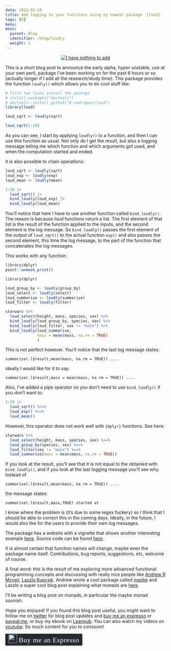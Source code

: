 ```yaml
---
date: 2022-02-18
title: Add logging to your functions using my newest package `{loud}`
tags: [R]
menu:
main:
  parent: Blog
  identifier: /blog/loudly
  weight: 1
---
```



<div style="text-align:center;">
<a href="https://www.youtube.com/channel/UCTZXht1RTL2Duc3eU8MYGzQ">
<img src="/img/tuba.jpg" title = "I have nothing to add"></a>
</div>

This is a short blog post to announce the early alpha, hyper unstable, use at your own peril,
package I've been working on for the past 6 hours or so 
(actually longer if I add all the research/study time). 
This package provides the function `loudly()` which allows you to do cool stuff like:

```r
# First two lines install the package
# install.packages("devtools")
# devtools::install_github("b-rodrigues/loud")
library(loud)

loud_sqrt <- loudly(sqrt)

loud_sqrt(1:10)
```

As you can see, I start by applying `loudly()` to a function, and then I can use this function
as usual. Not only do I get the result, but also a logging message telling me which function and
which arguments got used, and when the computation started and ended.

It is also possible to chain operations:

```r
loud_sqrt <- loudly(sqrt)
loud_exp <- loudly(exp)
loud_mean <- loudly(mean)

1:10 |>
  loud_sqrt() |>
  bind_loudly(loud_exp) |>
  bind_loudly(loud_mean)
```

You'll notice that here I have to use another function called `bind_loudly()`. The reason is because
*loud* functions return a list. The first element of that list is the result of the function
applied to the inputs, and the second element is the log message. So `bind_loudly()` passes the 
first element of the output of `loud_sqrt()` to the actual function `exp()` and also passes the 
second element, this time the log message, to the part of the function that concatenates the log
messages.

This works with any function:

```r
library(dplyr)
paint::unmask_print()
```

```r
library(dplyr)
```

```r
loud_group_by <- loudly(group_by)
loud_select <- loudly(select)
loud_summarise <- loudly(summarise)
loud_filter <- loudly(filter)

starwars %>%
  loud_select(height, mass, species, sex) %>%
  bind_loudly(loud_group_by, species, sex) %>%
  bind_loudly(loud_filter, sex != "male") %>%
  bind_loudly(loud_summarise,
              mass = mean(mass, na.rm = TRUE)
              )
```

This is not perfect however. You'll notice that the last log message states:

```
summarise(.l$result,mean(mass, na.rm = TRUE)) ....
```

ideally I would like for it to say:

```
summarise(.l$result,mass = mean(mass, na.rm = TRUE)) ....
```

Also, I've added a pipe operator so you don't need to use `bind_loudly()` if you don't
want to:

```r
1:10 |>
  loud_sqrt() %>=%
  loud_exp() %>=%
  loud_mean()
```

However, this operator does not work well with `{dplyr}` functions. See here:

```r
starwars %>%
  loud_select(height, mass, species, sex) %>=%
  loud_group_by(species, sex) %>=%
  loud_filter(sex != "male") %>=%
  loud_summarise(mass = mean(mass, na.rm = TRUE))

```

If you look at the result, you'll see that it is not equal to the obtained with `bind_loudly()`,
and if you look at the last logging message you'll see why. Instead of

```
summarise(.l$result,mean(mass, na.rm = TRUE)) ....
```

the message states:

```
summarise(.l$result,mass,TRUE) started at
```

I know where the problem is (it's due to some regex fuckery) so I think that I should be able
to correct this in the coming days. Ideally, in the future, I would also like for the users to 
provide their own log messages.

The package has a website with a vignette that shows another interesting example 
[here](https://b-rodrigues.github.io/loud/articles/real-world-example.html). 
Source code can be found [here](https://github.com/b-rodrigues/loud).

It is almost certain that function names will change, maybe even the package name itself.
Contributions, bug reports, suggestions, etc, welcome of course.

A final word: this is the result of me exploring more advanced functional programming 
concepts and discussing with really nice people like 
[Andrew R Mcneil](https://twitter.com/ShinyD3js), 
[Laszlo Kupcsik](https://twitter.com/kupac). Andrew wrote a cool package called 
[maybe](https://armcn.github.io/maybe/) and Laszlo a super cool blog post 
explaining what monads are [here](https://kupac.gitlab.io/biofunctor/2019/05/25/maybe-monad-in-r/).

I'll be writing a blog post on monads, in particular the maybe monad soonish.

Hope you enjoyed! If you found this blog post useful, you might want to follow 
me on [twitter](https://www.twitter.com/brodriguesco) for blog post updates and 
[buy me an espresso](https://www.buymeacoffee.com/brodriguesco) or [paypal.me](https://www.paypal.me/brodriguesco), or buy my ebook on [Leanpub](https://leanpub.com/modern_tidyverse).
You can also watch my videos on [youtube](https://www.youtube.com/c/BrunoRodrigues1988/).
So much content for you to consoom!

<style>.bmc-button img{width: 27px !important;margin-bottom: 1px !important;box-shadow: none !important;border: none !important;vertical-align: middle !important;}.bmc-button{line-height: 36px !important;height:37px !important;text-decoration: none !important;display:inline-flex !important;color:#ffffff !important;background-color:#272b30 !important;border-radius: 3px !important;border: 1px solid transparent !important;padding: 1px 9px !important;font-size: 22px !important;letter-spacing:0.6px !important;box-shadow: 0px 1px 2px rgba(190, 190, 190, 0.5) !important;-webkit-box-shadow: 0px 1px 2px 2px rgba(190, 190, 190, 0.5) !important;margin: 0 auto !important;font-family:'Cookie', cursive !important;-webkit-box-sizing: border-box !important;box-sizing: border-box !important;-o-transition: 0.3s all linear !important;-webkit-transition: 0.3s all linear !important;-moz-transition: 0.3s all linear !important;-ms-transition: 0.3s all linear !important;transition: 0.3s all linear !important;}.bmc-button:hover, .bmc-button:active, .bmc-button:focus {-webkit-box-shadow: 0px 1px 2px 2px rgba(190, 190, 190, 0.5) !important;text-decoration: none !important;box-shadow: 0px 1px 2px 2px rgba(190, 190, 190, 0.5) !important;opacity: 0.85 !important;color:#82518c !important;}</style><link href="https://fonts.googleapis.com/css?family=Cookie" rel="stylesheet"><a class="bmc-button" target="_blank" href="https://www.buymeacoffee.com/brodriguesco"><img src="https://www.buymeacoffee.com/assets/img/BMC-btn-logo.svg" alt="Buy me an Espresso"><span style="margin-left:5px">Buy me an Espresso</span></a>
